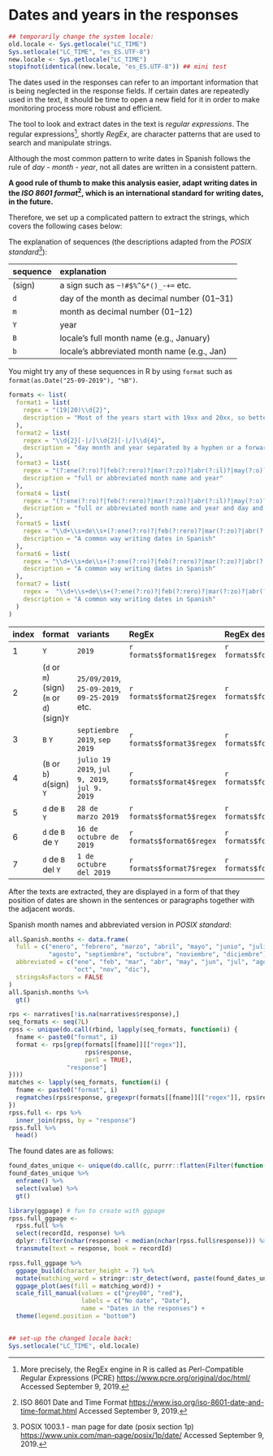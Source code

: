 # Dates and years in the responses {-}

```r
## temporarily change the system locale:
old.locale <- Sys.getlocale("LC_TIME")
Sys.setlocale("LC_TIME", "es_ES.UTF-8")
new.locale <- Sys.getlocale("LC_TIME")
stopifnot(identical(new.locale, "es_ES.UTF-8")) ## mini test
```

The dates used in the responses can refer to an important information that is
being neglected in the response fields. If certain dates are repeatedly used in
the text, it should be time to open a new field for it in order to make
monitoring process more robust and efficient.

The tool to look and extract dates in the text is *regular expressions*. The
regular expressions[^10], shortly *RegEx*, are character patterns that are used
to search and manipulate strings.

Although the most common pattern to write dates in Spanish follows the rule of
*day* - *month* - *year*, not all dates are written in a consistent pattern.

**A good rule of thumb to make this analysis easier, adapt writing dates in the
*ISO 8601 format*[^11], which is an international standard for writing dates, in
the future.**

Therefore, we set up a complicated pattern to extract the strings, which covers
the following cases below:

The explanation of sequences
(the descriptions adapted from the *POSIX standard*[^12]):

| sequence | explanation |
|:---------|:------------|
| (sign) | a sign such as `~!#$%^&*()_-+=` etc. |
| `d` | day of the month as decimal number (01–31) |
| `m` | month as decimal number (01–12) |
| `Y` | year |
| `B` | locale's full month name (e.g., January) |
| `b` | locale's abbreviated month name (e.g., Jan) |

You might try any of these sequences in R by using `format` such as 
`format(as.Date("25-09-2019"), "%B")`.

```r
formats <- list(
  format1 = list(
    regex = "(19|20)\\d{2}",
    description = "Most of the years start with 19xx and 20xx, so better to choose with this prefix to reduce the number of false positives which are just numbers with four digits."
  ),
  format2 = list(
    regex = "\\d{2}[-|/]\\d{2}[-|/]\\d{4}",
    description = "day month and year separated by a hyphen or a forward slash"
  ),
  format3 = list(
    regex = "(?:ene(?:ro)?|feb(?:rero)?|mar(?:zo)?|abr(?:il)?|may(?:o)?|jun(?:io)?|jul(?:io)?|ago(?:sto)?|sep(?:tiembre)?|oct(?:ubre)?|nov(?:iembre)?|dic(?:iembre)?)\\s+(?:19[7-9]\\d|2\\d{3})",
    description = "full or abbreviated month name and year"
  ),
  format4 = list(
    regex = "(?:ene(?:ro)?|feb(?:rero)?|mar(?:zo)?|abr(?:il)?|may(?:o)?|jun(?:io)?|jul(?:io)?|ago(?:sto)?|sep(?:tiembre)?|oct(?:ubre)?|nov(?:iembre)?|dic(?:iembre)?)\\s+\\d+.*(?:19[7-9]\\d|2\\d{3})",
    description = "full or abbreviated month name and year and day and year"
  ),
  format5 = list(
    regex = "\\d+\\s+de\\s+(?:ene(?:ro)?|feb(?:rero)?|mar(?:zo)?|abr(?:il)?|may(?:o)?|jun(?:io)?|jul(?:io)?|ago(?:sto)?|sep(?:tiembre)?|oct(?:ubre)?|nov(?:iembre)?|dic(?:iembre)?)\\s+(?:19[7-9]\\d|2\\d{3})",
    description = "A common way writing dates in Spanish"
  ),
  format6 = list(
    regex = "\\d+\\s+de\\s+(?:ene(?:ro)?|feb(?:rero)?|mar(?:zo)?|abr(?:il)?|may(?:o)?|jun(?:io)?|jul(?:io)?|ago(?:sto)?|sep(?:tiembre)?|oct(?:ubre)?|nov(?:iembre)?|dic(?:iembre)?)\\s+de\\s+(?:19[7-9]\\d|2\\d{3})",
    description = "A common way writing dates in Spanish"
  ),
  format7 = list(
    regex =  "\\d+\\s+de\\s+(?:ene(?:ro)?|feb(?:rero)?|mar(?:zo)?|abr(?:il)?|may(?:o)?|jun(?:io)?|jul(?:io)?|ago(?:sto)?|sep(?:tiembre)?|oct(?:ubre)?|nov(?:iembre)?|dic(?:iembre)?)\\s+del\\s+(?:19[7-9]\\d|2\\d{3})",
    description = "A common way writing dates in Spanish"
  )
)
```

| index | format | variants | RegEx | RegEx description |
|:------|:-------|:---------|:------|:------------------|
| 1 | `Y` | `2019` | `r formats$format1$regex` | `r formats$format1$description` |
| 2 | (`d` or `m`)(sign)(`m` or `d`)(sign)`Y` | `25/09/2019`, `25-09-2019`, `09-25-2019` etc. | `r formats$format2$regex` | `r formats$format2$description` |
| 3 | `B` `Y` | `septiembre 2019`, `sep 2019` |  `r formats$format3$regex` | `r formats$format3$description` |
| 4 | (`B` or `b`) `d`(sign) `Y` | `julio 19 2019`, `jul 9, 2019`, `jul 9. 2019` | `r formats$format4$regex` | `r formats$format4$description` |
| 5 | `d` de `B` `Y` | `28 de marzo 2019` | `r formats$format5$regex` | `r formats$format5$description` |
| 6 | `d` de `B` de `Y` | `16 de octubre de 2019` | `r formats$format6$regex` | `r formats$format6$description` |
| 7 | `d` de `B` del `Y` | `1 de octubre del 2019` | `r formats$format7$regex` | `r formats$format7$description` |

After the texts are extracted, they are displayed in a form of that they
position of dates are shown in the sentences or paragraphs together with the
adjacent words.

Spanish month names and abbreviated version in *POSIX standard*:
```r
all.Spanish.months <- data.frame(
  full = c("enero", "febrero", "marzo", "abril", "mayo", "junio", "julio", 
           "agosto", "septiembre", "octubre", "noviembre", "diciembre"),
  abbreviated = c("ene", "feb", "mar", "abr", "may", "jun", "jul", "ago", "sep", 
                  "oct", "nov", "dic"),
  stringsAsFactors = FALSE
)
all.Spanish.months %>% 
  gt()
```

```r
rps <- narratives[!is.na(narratives$response),]
seq_formats <- seq(7L)
rpss <- unique(do.call(rbind, lapply(seq_formats, function(i) {
  fname <- paste0("format", i)
  format <- rps[grep(formats[[fname]][["regex"]],
                     rps$response, 
                     perl = TRUE), 
                "response"]
})))
matches <- lapply(seq_formats, function(i) {
  fname <- paste0("format", i)
  regmatches(rps$response, gregexpr(formats[[fname]][["regex"]], rps$response, perl = TRUE))  
})
rpss.full <- rps %>% 
  inner_join(rpss, by = "response")
rpss.full %>% 
  head()
```

The found dates are as follows:
```r
found_dates_unique <- unique(do.call(c, purrr::flatten(Filter(function(x) length(x) > 0, purrr::flatten(matches)))))
found_dates_unique %>% 
  enframe() %>% 
  select(value) %>% 
  gt()
```

```r
library(ggpage) # fun to create with ggpage
rpss.full_ggpage <- 
  rpss.full %>% 
  select(recordId, response) %>% 
  dplyr::filter(nchar(response) < median(nchar(rpss.full$response))) %>% # filter bcs long responses breaks
  transmute(text = response, book = recordId)

rpss.full_ggpage %>% 
  ggpage_build(character_height = 7) %>% 
  mutate(matching_word = stringr::str_detect(word, paste(found_dates_unique, collapse = "|"))) %>% 
  ggpage_plot(aes(fill = matching_word)) +
  scale_fill_manual(values = c("grey80", "red"), 
                    labels = c("No date", "Date"),
                    name = "Dates in the responses") +
  theme(legend.position = "bottom")
  
```

[^10]: More precisely, the RegEx engine in R is called as *P*erl-*C*ompatible
*R*egular *E*xpressions (PCRE) <https://www.pcre.org/original/doc/html/>
Accessed September 9, 2019.

[^11]: ISO 8601 Date and Time Format
<https://www.iso.org/iso-8601-date-and-time-format.html> Accessed September 9,
2019.

[^12]: POSIX 1003.1 - man page for date (posix section 1p)
<https://www.unix.com/man-page/posix/1p/date/> Accessed September 9, 2019.

```r
## set-up the changed locale back:
Sys.setlocale("LC_TIME", old.locale)
```


